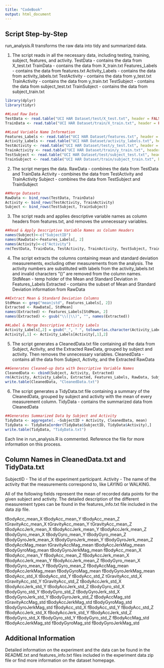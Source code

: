 ```yaml
---
title: "CodeBook"
output: html_document
---
```


## Script Step-by-Step

run_analysis.R transforms the raw data into tidy and summarized data.

1. The script reads in all the necessary data, including testing, training, subject, features, and activity.
TestData - contains the data from X_test.txt
TrainData - contains the data from X_train.txt 
Features_Labels - contains the data from features.txt
Activity_Labels - contains the data from activity_labels.txt
TestActivity - contains the data from y_test.txt
TrainActivity - contains the data from y_train.txt
TestSubject - contains the data from subject_test.txt
TrainSubject - contains the data from subject_train.txt

```r
library(dplyr)
library(tidyr)

##Load Raw Data 
TestData <- read.table("UCI HAR Dataset/test/X_test.txt", header = FALSE) 
TrainData <- read.table("UCI HAR Dataset/train/X_train.txt", header = FALSE) 

##Load Variable Name Information
Features_Labels <- read.table("UCI HAR Dataset/features.txt", header = FALSE) 
Activity_Labels <- read.table("UCI HAR Dataset/activity_labels.txt", header = FALSE) 
TestActivity <- read.table("UCI HAR Dataset/test/y_test.txt", header = FALSE) 
TrainActivity <- read.table("UCI HAR Dataset/train/y_train.txt", header = FALSE) 
TestSubject <- read.table("UCI HAR Dataset/test/subject_test.txt", header = FALSE) 
TrainSubject <- read.table("UCI HAR Dataset/train/subject_train.txt", header = FALSE) 
```

2. The script merges the data.
RawData - combines the data from TestData and TrainData
Activity - combines the data from TestActivity and TrainActivity
Subject - combines the data from TestSubject and TrainSubject

```r
##Merge Datasets
RawData <- bind_rows(TestData, TrainData)
Activity <- bind_rows(TestActivity, TrainActivity)
Subject <- bind_rows(TestSubject, TrainSubject)
```

3. The script reads and applies descriptive variable names as column headers from features.txt, 
and removes the unnecessary variables. 

```r
##Read & Apply Descriptive Variable Names as Column Headers
names(Subject)<-c("SubjectID")
names(RawData)<-Features_Labels[, 2]
names(Activity)<-c("Activity")
rm(TestData, TrainData, TestActivity, TrainActivity, TestSubject, TrainSubject)
```

4. The script extracts the columns containing mean and standard deviation measurements, 
excluding other measurements from the analysis. The activity numbers are substituted with labels 
from the activity_labels.txt and invalid characters "()" are removed from the column names.
StdMean - temp holder of the Mean and Standard Deviation in Features_Labels
Extracted - contains the subset of Mean and Standard Deviation information from RawData

```r
##Extract Mean & Standard Deviation Columns
StdMean <- grep("mean|std", Features_Labels[, 2])
Extracted <- RawData[, StdMean]
names(Extracted) <- Features_Labels[StdMean, 2]
names(Extracted) <- gsub("\\(|\\)", "", names(Extracted))

##Label & Merge Descriptive Activity Labels
Activity_Labels[,2] = gsub("_", " ", tolower(as.character(Activity_Labels[,2])))
Activity[,1] <- Activity_Labels[Activity[,1],2]
```

5. The script generates a CleanedData.txt file containing all the data from Subject, Activity, 
and the Extracted RawData, grouped by subject and activity. Then removes the unnecessary variables. 
CleanedData - contains all the data from Subject, Activity, and the Extracted RawData

```r
##Generates Cleaned-up Data with Descriptive Variable Names
CleanedData <- cbind(Subject, Activity, Extracted)
rm(Activity, Activity_Labels, Extracted, Features_Labels, RawData, Subject)
write.table(CleanedData, "CleanedData.txt")
```

6. The script generates a TidyData.txt file containing a summary of the CleanedData, 
grouped by subject and activity with the mean of every measurement column.
TidyData - contains the summarized data from CleanedData

```r
##Generates Summarized Data by Subject and Activity
TidyData <- aggregate(. ~SubjectID + Activity, CleanedData, mean)
TidyData <- TidyData[order(TidyData$SubjectID, TidyData$Activity),]
write.table(TidyData, "TidyData.txt")
```

Each line in run_analysis.R is commented. Reference the file for more information on this process.

## Column Names in CleanedData.txt and TidyData.txt

SubjectID - The id of the experiment participant.
Activity - The name of the activity that the measurements correspond to, like LAYING or WALKING.

All of the following fields represent the mean of recorded data points for the given subject and activity. 
The detailed description of the different measurement types can be found in the features_info.txt file 
included in the data zip file.

tBodyAcc_mean_X
tBodyAcc_mean_Y
tBodyAcc_mean_Z
tGravityAcc_mean_X
tGravityAcc_mean_Y
tGravityAcc_mean_Z
tBodyAccJerk_mean_X
tBodyAccJerk_mean_Y
tBodyAccJerk_mean_Z
tBodyGyro_mean_X
tBodyGyro_mean_Y
tBodyGyro_mean_Z
tBodyGyroJerk_mean_X
tBodyGyroJerk_mean_Y
tBodyGyroJerk_mean_Z
tBodyAccMag_mean
tGravityAccMag_mean
tBodyAccJerkMag_mean
tBodyGyroMag_mean
tBodyGyroJerkMag_mean
fBodyAcc_mean_X
fBodyAcc_mean_Y
fBodyAcc_mean_Z
fBodyAccJerk_mean_X
fBodyAccJerk_mean_Y
fBodyAccJerk_mean_Z
fBodyGyro_mean_X
fBodyGyro_mean_Y
fBodyGyro_mean_Z
fBodyAccMag_mean
fBodyAccJerkMag_mean
fBodyGyroMag_mean
fBodyGyroJerkMag_mean
tBodyAcc_std_X
tBodyAcc_std_Y
tBodyAcc_std_Z
tGravityAcc_std_X
tGravityAcc_std_Y
tGravityAcc_std_Z
tBodyAccJerk_std_X
tBodyAccJerk_std_Y
tBodyAccJerk_std_Z
tBodyGyro_std_X
tBodyGyro_std_Y
tBodyGyro_std_Z
tBodyGyroJerk_std_X
tBodyGyroJerk_std_Y
tBodyGyroJerk_std_Z
tBodyAccMag_std
tGravityAccMag_std
tBodyAccJerkMag_std
tBodyGyroMag_std
tBodyGyroJerkMag_std
fBodyAcc_std_X
fBodyAcc_std_Y
fBodyAcc_std_Z
fBodyAccJerk_std_X
fBodyAccJerk_std_Y
fBodyAccJerk_std_Z
fBodyGyro_std_X
fBodyGyro_std_Y
fBodyGyro_std_Z
fBodyAccMag_std
fBodyAccJerkMag_std
fBodyGyroMag_std
fBodyGyroJerkMag_std


## Additional Information

Detailed information on the experiment and the data can be found in the README.txt and features_info.txt files 
included in the experiment data zip file or find more information on the dataset homepage.
